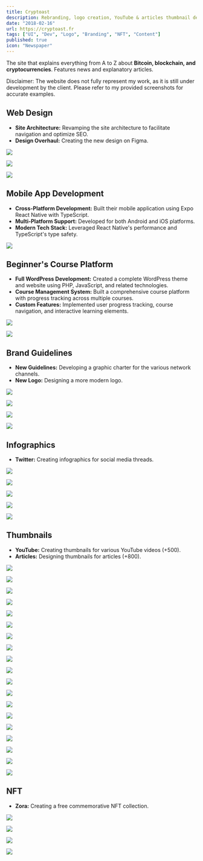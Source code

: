 ```yaml
---
title: Cryptoast
description: Rebranding, logo creation, YouTube & articles thumbnail designs, web design, banner creation, NFT design, video editing & creation, animation, CTA creation...
date: "2018-02-16"
url: https://cryptoast.fr
tags: ["UI", "Dev", "Logo", "Branding", "NFT", "Content"]
published: true
icon: "Newspaper"
---
```


The site that explains everything from A to Z about **Bitcoin, blockchain, and cryptocurrencies**. Features news and explanatory articles.

<Callout emoji="⚠️" variant="danger">
Disclaimer: The website does not fully represent my work, as it is still under development by the client. Please refer to my provided screenshots for accurate examples.
</Callout>

## Web Design

- **Site Architecture:** Revamping the site architecture to facilitate navigation and optimize SEO.
- **Design Overhaul:** Creating the new design on Figma.

![](/images/cryptoast-article.webp)

![](/images/cryptoast-home.webp)

![](/images/cryptoast-cmc.webp)

## Mobile App Development

- **Cross-Platform Development:** Built their mobile application using Expo React Native with TypeScript.
- **Multi-Platform Support:** Developed for both Android and iOS platforms.
- **Modern Tech Stack:** Leveraged React Native's performance and TypeScript's type safety.

![](/images/cryptoast-mobile.webp)

## Beginner's Course Platform

- **Full WordPress Development:** Created a complete WordPress theme and website using PHP, JavaScript, and related technologies.
- **Course Management System:** Built a comprehensive course platform with progress tracking across multiple courses.
- **Custom Features:** Implemented user progress tracking, course navigation, and interactive learning elements.

![](/images/cryptoast-parcours-1.webp)

![](/images/cryptoast-parcours-2.webp)

## Brand Guidelines

- **New Guidelines:** Developing a graphic charter for the various network channels.
- **New Logo:** Designing a more modern logo.

![](/images/cryptoast-app.webp)

![](/images/cryptoast-logo.webp)

![](/images/6ans.webp)

![](/images/thread-linkedin-research.webp)

## Infographics

- **Twitter:** Creating infographics for social media threads.

![](/images/toast-cm-1.webp)

![](/images/toast-cm-2.webp)

![](/images/toast-cm-3.webp)

![](/images/toast-cm-4.webp)

![](/images/toast-cm-5.webp)

## Thumbnails

- **YouTube:** Creating thumbnails for various YouTube videos (+500).
- **Articles:** Designing thumbnails for articles (+800).

![](/images/cryptoast-vitalik.webp)

![](/images/cryptoast-minia-1.webp)

![](/images/cryptoast-minia-1b.webp)

![](/images/cryptoast-minia-1c.webp)

![](/images/cryptoast-minia-1d.webp)

![](/images/cryptoast-minia-2.webp)

![](/images/cryptoast-minia-3.webp)

![](/images/cryptoast-minia-4.webp)

![](/images/cryptoast-minia-5.webp)

![](/images/cryptoast-minia-6.webp)

![](/images/cryptoast-minia-7.webp)

![](/images/cryptoast-minia-12.webp)

![](/images/cryptoast-minia-13.webp)

![](/images/cryptoast-minia-14.webp)

![](/images/cryptoast-minia-15.webp)

![](/images/cryptoast-minia-16.webp)

![](/images/cryptoast-minia-17.webp)

![](/images/cryptoast-minia-18.webp)

![](/images/cryptoast-minia-19.webp)

## NFT

- **Zora:** Creating a free commemorative NFT collection.

![](/images/cryptoast-nft-001.webp)

![](/images/cryptoast-nft-002.webp)

![](/images/cryptoast-nft-003.webp)

![](/images/cryptoast-nft-004.webp)